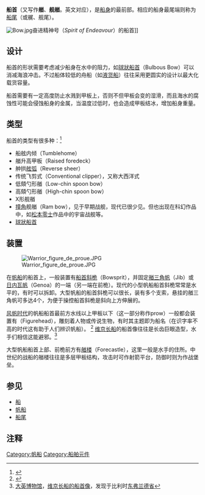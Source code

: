 '''船首'''（又写作'''艏'''、'''舰艏'''。英文对应{{lang|en|Bow}}），是[[船身|船身]]的最前部。相应的船身最尾端则称为[[船尾|船尾]]（或艉、舰尾）。

[[Image:Bow.jpg|thumb]]奋进精神号（''Spirit of Endeavour''）的船首]]

==设计==
船首的形状需要考虑减少船身在水中的阻力，如[[球狀船首|球狀船首]]（Bulbous Bow）可以消减海浪冲击。不过船体较低的舟船（如[[液货船|液货船]]）往往采用更圆实的设计以最大化载货容量。

船首需要有一定高度防止水溅到甲板上，否则不但甲板会变的湿滑，而且海水的腐蚀性可能会侵蚀船身的金属，当温度过低时，也会造成甲板结冰，增加船身重量。

==类型==
{{gallery
  |align = center
  |title = notable bow types
  |File:Bow-straight bow.svg|Straight-stem bow
  |File:Bow-plumb bow.svg|垂直柱艏
  |File:Bow-raked bow.svg|斜艏
  |File:Bow-curved bow.svg|舷緣外傾艏
  |File:Bow-clipper bow.svg|飛剪式艏，或"[[Aberdeen_bow|Aberdeen bow]]"
  |File:Bow-bulbous bow.svg|[[球狀船首|球狀船首]]
  |File:Bow-inverted bow.svg|[[Inverted_bow|Inverted bow]]
  |File:Bow-ram bow.svg|[[撞角|撞角]]船首
  |File:Bow-spoon bow-high chin.svg|高頦勺形艏
  |File:Bow-spoon bow-low chin.svg|低頦勺形艏
}}
船首的类型有很多种：<ref>{{Cite web |url=http://www.boatus.com/goodoldboat/images/Brewsheerlines.gif |title=船首设计 |accessdate=2013-07-28 |archive-date=2008-09-10 |archive-url=https://web.archive.org/web/20080910045656/http://www.boatus.com/goodoldboat/images/Brewsheerlines.gif |dead-url=yes }}</ref>
* 船舷内倾（Tumblehome）
* 艏升高甲板（Raised foredeck）
* 舯拱[[舷弧|舷弧]]（Reverse sheer）
* 传统飞剪式（Conventional clipper），又称大西洋式
* 低頦勺形艏（Low-chin spoon bow）
* 高頦勺形艏（High-chin spoon bow）
* X形舰艏
* [[撞角|撞角]]舰艏（Ram bow），见于早期战舰，现代已很少见。但也出现在科幻作品中，如[[松本零士|松本零士]]作品中的宇宙战舰{{link-ja|阿卡迪亚号|アルカディア号}}等。
* [[球狀船首|球狀船首]]

==装置==
[[File:Warrior_figure_de_proue.JPG|thumb]]

在[[帆船|帆船]]的船首上，一般装置有[[船首斜桅|船首斜桅]]（Bowsprit），并固定[[艏三角帆|艏三角帆]]（Jib）或[[日内瓦帆|日内瓦帆]]（Genoa）的一端（另一端在前桅）。现代的小型帆船船首斜桅常常是水平的，有时可以拆卸。大型帆船的船首斜桅可以很长，装有多个支索，悬挂的艏三角帆可多达4个，为便于操控船首斜桅是斜向上方伸展的。

[[风帆时代|风帆时代]]的帆船船首最前方水线以上甲板以下（这一部分称作prow）一般都会装置有{{le|船首像|Figurehead (object)}}（Figurehead），雕刻着人物或传说生物，有时其主题即为船名（在识字率不高的时代这有助于人们辨识帆船）。
<ref name="Stackpole1964">{{cite book|last=Stackpole|first=Edouard A.|title=Figureheads & ship carvings at Mystic Seaport|url=http://books.google.com/books?id=ZoNrAAAAIAAJ&q=figureheads&dq=figureheads&pgis=1|year=1964|publisher=Marine Historical Association|accessdate=2012-11-14}}</ref> 
[[维京长船|维京长船]]的船首像往往是长齿巨眼造型，水手们相信这能避邪。<ref>[[大英博物馆|大英博物馆]]，[http://www.britishmuseum.org/explore/highlights/highlight_objects/pe_mla/s/ships_figurehead.aspx 维京长船的船首像]，发现于比利时[[东弗兰德省|东弗兰德省]]</ref>

大型帆船船首上部、前桅前方有[[艏楼|艏楼]]（Forecastle），这里一般是水手的住所。中世纪的战船的艏楼往往是多层甲板结构，攻击时可作射箭平台，防御时则为作战堡垒。

==参见==
*[[船|船]]
*[[帆船|帆船]]
*[[船尾|船尾]]

==注释==
{{reflist}}

{{船的部位}}
{{帆船}}
[[Category:帆船|Category:帆船]]
[[Category:船舶元件|Category:船舶元件]]